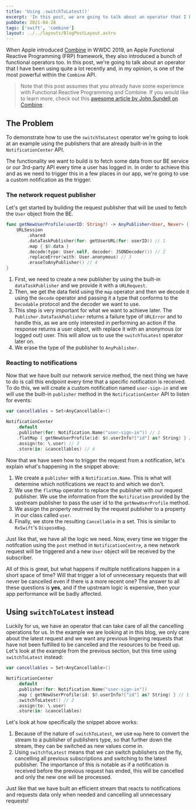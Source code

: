 ```yaml
---
title: 'Using .switchToLatest()'
excerpt: 'In this post, we are going to talk about an operator that I have been using quite a lot recently and, in my opinion, is one of the most powerful within the Combine API.'
pubDate: 2021-04-28
tags: ['swift', 'combine']
layout: ../../layouts/BlogPostLayout.astro
---
```


When Apple introduced [Combine](https://developer.apple.com/documentation/combine) in WWDC 2019, an Apple Functional Reactive Programming (FRP) framework, they also introduced a bunch of functional operators too. In this post, we're going to talk about an operator that I have been using quite a lot recently and, in my opinion, is one of the most powerful within the `Combine` API.

> Note that this post assumes that you already have some experience with Functional Reactive Programming and Combine. If you would like to learn more, check out this [awesome article by John Sundell on Combine](https://www.swiftbysundell.com/basics/combine/).

## The Problem

To demonstrate how to use the `switchToLatest` operator we're going to look at an example using the publishers that are already built-in in the `NotificationCenter` API.

The functionality we want to build is to fetch some data from our BE service or our 3rd-party API every time a user has logged in. In order to achieve this and as we need to trigger this in a few places in our app, we're going to use a custom notification as the trigger.

### The network request publisher

Let's get started by building the request publisher that will be used to fetch the `User` object from the BE.

```swift:DataFetcher.swift
func getNewUserProfile(userID: String?) -> AnyPublisher<User, Never> {
    URLSession
        .shared
        .dataTaskPublisher(for: getUserURL(for: userID)) // 1
        .map { $0.data }
        .decode(type: User.self, decoder: JSONDecoder()) // 2
        .replaceError(with: User.anonymous) // 3
        .eraseToAnyPublisher() // 4
}
```

1. First, we need to create a new publisher by using the built-in `dataTaskPublisher` and we provide it with a `URLRequest`.
2. Then, we get the data field using the `map` operator and then we decode it using the `decode` operator and passing it a type that conforms to the `Decodable` protocol and the decoder we want to use.
3. This step is very important for what we want to achieve later. The `Publisher.DataTaskPublisher` returns a failure type of `URLError` and to handle this, as we are only interested in performing an action if the response returns a user object, with replace it with an anonymous (or logged out) user. This will allow us to use the `switchToLatest` operator later on.
4. We erase the type of the publisher to `AnyPublisher`.

### Reacting to notifications

Now that we have built our network service method, the next thing we have to do is call this endpoint every time that a specific notification is received. To do this, we will create a custom notification named `user-sign-in` and we will use the built-in `publisher` method in the `NotificationCenter` API to listen for events:

```swift:DataFetcher.swift
var cancellables = Set<AnyCancellable>()

NotificationCenter
    .default
    .publisher(for: Notification.Name("user-sign-in")) // 1
    .flatMap { getNewUserProfile(id: $0.userInfo?["id"] as? String) } // 2
    .assign(to: \.user) // 3
    .store(in: &cancellables) // 4
```

Now that we have seen how to trigger the request from a notification, let's explain what's happening in the snippet above:

1. We create a `publisher` with a `Notification.Name`. This is what will determine which notifications we react to and which we don't.
2. We use the `flatMap` operator to replace the publisher with our request publisher. We use the information from the `Notification` provided by the upstream publisher to pass the user id to the `getNewUserProfile` method.
3. We assign the property reutrned by the request publisher to a property in our class called `user`.
4. Finally, we store the resulting `Cancellable` in a set. This is similar to `RxSwift`'s `DisposeBag`.

Just like that, we have all the logic we need. Now, every time we trigger the notifcation using the `post` method in `NotificationCentre`, a new network request will be triggered and a new `User` object will be received by the subscriber.

All of this is great, but what happens if multiple notifications happen in a short space of time? Will that trigger a lot of unnecessary requests that will never be cancelled even if there is a more recent one? The answer to all these questions is **yes**, and if the upstream logic is expensive, then your app performance will be badly affected.

## Using `switchToLatest` instead

Luckily for us, we have an operator that can take care of all the cancelling operations for us. In the example we are looking at in this blog, we only care about the latest request and we want any previous lingering requests that have not been fulfilled to be cancelled and the resources to be freed up. Let's look at the example from the previous section, but this time using `switchToLatest` instead:

```swift:DataFetcher.swift
var cancellables = Set<AnyCancellable>()

NotificationCenter
    .default
    .publisher(for: Notification.Name("user-sign-in"))
    .map { getNewUserProfile(id: $0.userInfo?["id"] as? String) } // 1
    .switchToLatest() // 2
    .assign(to: \.user)
    .store(in: &cancellables)
```

Let's look at how specifically the snippet above works:

1. Because of the nature of `switchToLatest`, we use `map` here to convert the stream to a publisher of publishers type, so that further down the stream, they can be switched as new values come in.
2. Using `switchToLatest` means that we can switch publishers on the fly, cancelling all previous subscriptions and switching to the latest publisher. The importance of this is notable as if a notification is received before the previous request has ended, this will be cancelled and only the new one will be processed.

Just like that we have built an efficient stream that reacts to notifications and requests data only when needed and cancelling all unnecessary requests!
